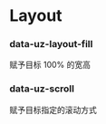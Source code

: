 
<Meta
  title="Data Style/Layout"
/>

# Layout

### data-uz-layout-fill

赋予目标 100% 的宽高

<Preview>
  <Story name="fill">
    <div
      style={{
        height: 200,
        width: 400,
        background: '#64D3D6',
      }}
    >
      <div data-uz-layout-fill />
    </div>
  </Story>
</Preview>


### data-uz-scroll

赋予目标指定的滚动方式


<Preview>
  <Story name="scroll">
    <div
      style={{
        height: 200,
        width: 400,
        background: '#64D3D6',
      }}
      data-uz-scroll={
        radios(
          'data-uz-scroll=',
          {
            '(empty)': '',
            y: 'y',
            x: 'x',
            none: 'none',
          },
          'y',
        )
      }
    >
      <div
        style={{
          height: 400,
          width: 800,
        }}
      />
    </div>
  </Story>
</Preview>